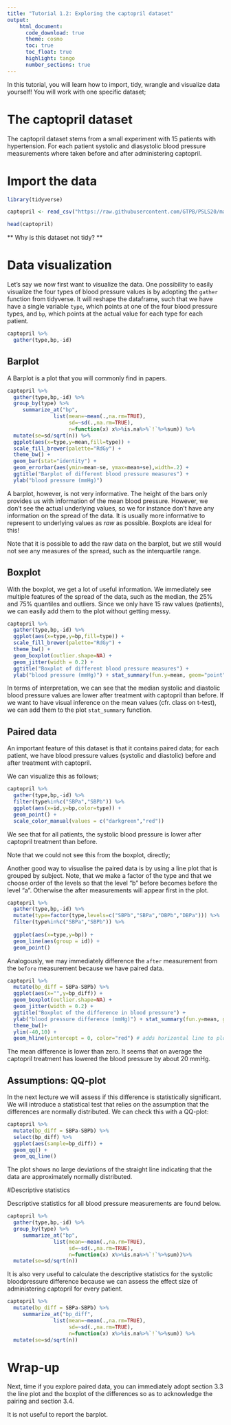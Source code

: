 ```yaml
---
title: "Tutorial 1.2: Exploring the captopril dataset"   
output:
    html_document:
      code_download: true    
      theme: cosmo
      toc: true
      toc_float: true
      highlight: tango
      number_sections: true
---
```


In this tutorial, you will learn how to import, tidy, wrangle and 
visualize data yourself! You will work with one specific dataset;

# The captopril dataset

The captopril dataset stems from a small experiment with
15 patients with hypertension. 
For each patient systolic and diasystolic blood pressure measurements where taken before and after administering captopril.


# Import the data


```r
library(tidyverse)
```

```r
captopril <- read_csv("https://raw.githubusercontent.com/GTPB/PSLS20/master/data/captopril.txt")
```

```r
head(captopril)
```

** Why is this dataset not tidy? **

# Data visualization

Let's say we now first want to visualize the data. 
One possibility to easily visualize the four types
of blood pressure values is by adopting the `gather`
function from tidyverse. It will reshape the dataframe,
such that we have have a single variable `type`, which 
points at one of the four blood pressure types, and `bp`,
which points at the actual value for each type 
for each patient.

```r
captopril %>% 
  gather(type,bp,-id)
```

## Barplot

A Barplot is a plot that you will commonly find in papers.

```r
captopril %>% 
  gather(type,bp,-id) %>% 
  group_by(type) %>%
     summarize_at("bp",
               list(mean=~mean(.,na.rm=TRUE),
                    sd=~sd(.,na.rm=TRUE),
                    n=function(x) x%>%is.na%>%`!`%>%sum)) %>%
  mutate(se=sd/sqrt(n)) %>%
  ggplot(aes(x=type,y=mean,fill=type)) + 
  scale_fill_brewer(palette="RdGy") +
  theme_bw() +
  geom_bar(stat="identity") + 
  geom_errorbar(aes(ymin=mean-se, ymax=mean+se),width=.2) +
  ggtitle("Barplot of different blood pressure measures") +
  ylab("blood pressure (mmHg)")
```

A barplot, however, is not very informative. The height of the bars
only provides us with information of the mean blood pressure.
However, we don't see the actual underlying values, so we for
instance don't have any information on the spread of the data.
It is usually more informative to represent to underlying 
values as _raw_ as possible. Boxplots are ideal for this!

Note that it is possible to add the raw data on
the barplot, but we still would not see any measures of the
spread, such as the interquartile range.

## Boxplot 

With the boxplot, we get a lot of useful information.
We immediately see multiple features of the spread of
the data, such as the median, the 25% and 75% quantiles
and outliers. Since we only have 15 raw values (patients),
we can easily add them to the plot without getting messy.

```r
captopril %>% 
  gather(type,bp,-id) %>% 
  ggplot(aes(x=type,y=bp,fill=type)) + 
  scale_fill_brewer(palette="RdGy") +
  theme_bw() +
  geom_boxplot(outlier.shape=NA) + 
  geom_jitter(width = 0.2) +
  ggtitle("Boxplot of different blood pressure measures") +
  ylab("blood pressure (mmHg)") + stat_summary(fun.y=mean, geom="point", shape=5, size=3, color="black", fill="black")
```


In terms of interpretation, we can see that the median 
systolic and diastolic blood pressure values are lower 
after treatment with captopril than before. If we want to
have visual inference on the mean values (cfr. class on t-test),
we can add them to the plot `stat_summary` function.

## Paired data
An important feature of this dataset is that it contains
paired data; for each patient, we have blood pressure values
(systolic and diastolic) before and after treatment with
captopril.

We can visualize this as follows;

```r
captopril %>% 
  gather(type,bp,-id) %>% 
  filter(type%in%c("SBPa","SBPb")) %>%
  ggplot(aes(x=id,y=bp,color=type)) +
  geom_point() +
  scale_color_manual(values = c("darkgreen","red"))
```

We see that for all patients, the systolic blood
pressure is lower after captopril treatment than before.

Note that we could not see this from the boxplot, directly;


Another good way to visualise the paired data is by using a line plot that is grouped by subject.
Note, that we make a factor of the type and that we choose order of the levels so that the level "b" before becomes before the level "a". Otherwise the after measurements will appear first in the plot. 

```r
captopril %>% 
  gather(type,bp,-id) %>%
  mutate(type=factor(type,levels=c("SBPb","SBPa","DBPb","DBPa"))) %>%
  filter(type%in%c("SBPa","SBPb")) %>%
  
  ggplot(aes(x=type,y=bp)) +
  geom_line(aes(group = id)) +
  geom_point()
```

Analogously, we may immediately difference the `after` measurement from the
`before` measurement because we have paired data.

```r
captopril %>% 
  mutate(bp_diff = SBPa-SBPb) %>%
  ggplot(aes(x="",y=bp_diff)) +
  geom_boxplot(outlier.shape=NA) +
  geom_jitter(width = 0.2) + 
  ggtitle("Boxplot of the difference in blood pressure") +
  ylab("blood pressure difference (mmHg)") + stat_summary(fun.y=mean, geom="point", shape=5, size=3, color="black", fill="black") +
  theme_bw()+
  ylim(-40,10) +
  geom_hline(yintercept = 0, color="red") # adds horizontal line to plot
```

The mean difference is lower than zero. It seems 
that on average the captopril treatment has lowered
the blood pressure by about 20 mmHg. 

## Assumptions: QQ-plot

In the next lecture we will assess if this difference is statistically significant. 
We will introduce a statistical test that relies on the assumption that the differences are normally distributed. 
We can check this with a QQ-plot: 

```r
captopril %>% 
  mutate(bp_diff = SBPa-SBPb) %>%
  select(bp_diff) %>%
  ggplot(aes(sample=bp_diff)) +
  geom_qq() +
  geom_qq_line()
```

The plot shows no large deviations of the straight line indicating that the data are approximately normally distributed. 

#Descriptive statistics

Descriptive statistics for all blood pressure measurements are found below. 

```r
captopril %>% 
  gather(type,bp,-id) %>% 
  group_by(type) %>%
     summarize_at("bp",
               list(mean=~mean(.,na.rm=TRUE),
                    sd=~sd(.,na.rm=TRUE),
                    n=function(x) x%>%is.na%>%`!`%>%sum))%>%
  mutate(se=sd/sqrt(n))
```

It is also very useful to calculate the descriptive statistics for the systolic bloodpressure difference because we can assess the effect size of administering captopril for every patient. 

```r
captopril %>% 
  mutate(bp_diff = SBPa-SBPb) %>%
     summarize_at("bp_diff",
               list(mean=~mean(.,na.rm=TRUE),
                    sd=~sd(.,na.rm=TRUE),
                    n=function(x) x%>%is.na%>%`!`%>%sum)) %>%
  mutate(se=sd/sqrt(n))
```


# Wrap-up 

Next, time if you explore paired data, you can immediately adopt section 3.3 the line plot and the boxplot of the differences so as to acknowledge the pairing and section 3.4. 

It is not useful to report the barplot. 





